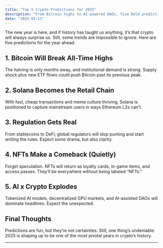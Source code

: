 ```yaml
---
title: "Top 5 Crypto Predictions for 2025"
description: "From Bitcoin highs to AI-powered DAOs, five bold predictions shaping crypto’s year ahead."
date: "2025-01-11"
---
```


The new year is here, and if history has taught us anything, it’s that crypto will always surprise us. Still, some trends are impossible to ignore. Here are five predictions for the year ahead:

## 1. Bitcoin Will Break All-Time Highs

The halving is only months away, and institutional demand is strong. Supply shock plus new ETF flows could push Bitcoin past its previous peak.

## 2. Solana Becomes the Retail Chain

With fast, cheap transactions and meme culture thriving, Solana is positioned to capture mainstream users in ways Ethereum L2s can’t.

## 3. Regulation Gets Real

From stablecoins to DeFi, global regulators will stop punting and start writing the rules. Expect some drama, but also clarity.

## 4. NFTs Make a Comeback (Quietly)

Forget speculation. NFTs will return as loyalty cards, in-game items, and access passes. They’ll be everywhere without being labeled “NFTs.”

## 5. AI x Crypto Explodes

Tokenized AI models, decentralized GPU markets, and AI-assisted DAOs will dominate headlines. Expect the unexpected.

## Final Thoughts

Predictions are fun, but they’re not certainties. Still, one thing’s undeniable: 2025 is shaping up to be one of the most pivotal years in crypto’s history.

---